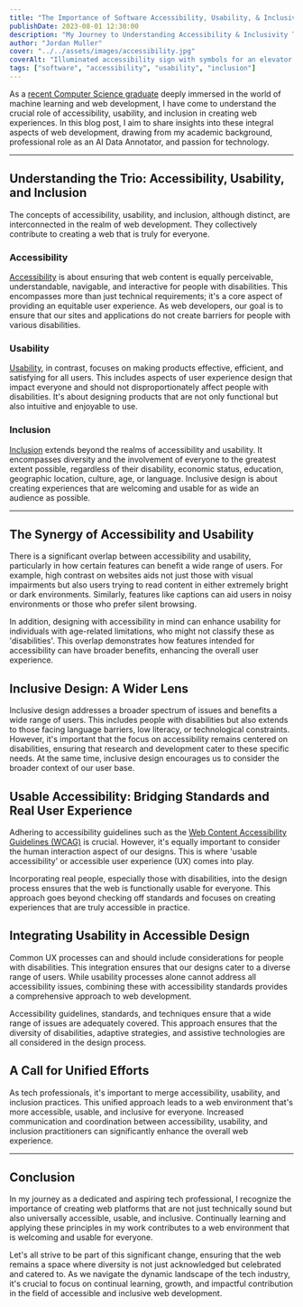 ```yaml
---
title: "The Importance of Software Accessibility, Usability, & Inclusivity"
publishDate: 2023-08-01 12:30:00
description: "My Journey to Understanding Accessibility & Inclusivity To Build Software for Everyone"
author: "Jordan Muller"
cover: "../../assets/images/accessibility.jpg"
coverAlt: "Illuminated accessibility sign with symbols for an elevator for disabled access and bicycle parking, featuring an upward arrow against a dark ceiling."
tags: ["software", "accessibility", "usability", "inclusion"]
---
```


As a [recent Computer Science graduate](/blog/graduating-with-bachelors-in-comp-sci/) deeply immersed in the world of machine learning and web development, I have come to understand the crucial role of accessibility, usability, and inclusion in creating web experiences. In this blog post, I aim to share insights into these integral aspects of web development, drawing from my academic background, professional role as an AI Data Annotator, and passion for technology.

---

## Understanding the Trio: Accessibility, Usability, and Inclusion

The concepts of accessibility, usability, and inclusion, although distinct, are interconnected in the realm of web development. They collectively contribute to creating a web that is truly for everyone.

### Accessibility

[Accessibility](/blog/tags/Accessibility) is about ensuring that web content is equally perceivable, understandable, navigable, and interactive for people with disabilities. This encompasses more than just technical requirements; it's a core aspect of providing an equitable user experience. As web developers, our goal is to ensure that our sites and applications do not create barriers for people with various disabilities.

### Usability

[Usability](/blog/tags/Usability), in contrast, focuses on making products effective, efficient, and satisfying for all users. This includes aspects of user experience design that impact everyone and should not disproportionately affect people with disabilities. It's about designing products that are not only functional but also intuitive and enjoyable to use.

### Inclusion

[Inclusion](/blog/tags/Inclusion) extends beyond the realms of accessibility and usability. It encompasses diversity and the involvement of everyone to the greatest extent possible, regardless of their disability, economic status, education, geographic location, culture, age, or language. Inclusive design is about creating experiences that are welcoming and usable for as wide an audience as possible.

---

## The Synergy of Accessibility and Usability

There is a significant overlap between accessibility and usability, particularly in how certain features can benefit a wide range of users. For example, high contrast on websites aids not just those with visual impairments but also users trying to read content in either extremely bright or dark environments. Similarly, features like captions can aid users in noisy environments or those who prefer silent browsing.

In addition, designing with accessibility in mind can enhance usability for individuals with age-related limitations, who might not classify these as 'disabilities'. This overlap demonstrates how features intended for accessibility can have broader benefits, enhancing the overall user experience.

## Inclusive Design: A Wider Lens

Inclusive design addresses a broader spectrum of issues and benefits a wide range of users. This includes people with disabilities but also extends to those facing language barriers, low literacy, or technological constraints. However, it's important that the focus on accessibility remains centered on disabilities, ensuring that research and development cater to these specific needs. At the same time, inclusive design encourages us to consider the broader context of our user base.

## Usable Accessibility: Bridging Standards and Real User Experience

Adhering to accessibility guidelines such as the [Web Content Accessibility Guidelines (WCAG)](https://www.w3.org/TR/WCAG21/) is crucial. However, it's equally important to consider the human interaction aspect of our designs. This is where 'usable accessibility' or accessible user experience (UX) comes into play.

Incorporating real people, especially those with disabilities, into the design process ensures that the web is functionally usable for everyone. This approach goes beyond checking off standards and focuses on creating experiences that are truly accessible in practice.

## Integrating Usability in Accessible Design

Common UX processes can and should include considerations for people with disabilities. This integration ensures that our designs cater to a diverse range of users. While usability processes alone cannot address all accessibility issues, combining these with accessibility standards provides a comprehensive approach to web development.

Accessibility guidelines, standards, and techniques ensure that a wide range of issues are adequately covered. This approach ensures that the diversity of disabilities, adaptive strategies, and assistive technologies are all considered in the design process.

## A Call for Unified Efforts

As tech professionals, it's important to merge accessibility, usability, and inclusion practices. This unified approach leads to a web environment that's more accessible, usable, and inclusive for everyone. Increased communication and coordination between accessibility, usability, and inclusion practitioners can significantly enhance the overall web experience.

---

## Conclusion

In my journey as a dedicated and aspiring tech professional, I recognize the importance of creating web platforms that are not just technically sound but also universally accessible, usable, and inclusive. Continually learning and applying these principles in my work contributes to a web environment that is welcoming and usable for everyone.

Let's all strive to be part of this significant change, ensuring that the web remains a space where diversity is not just acknowledged but celebrated and catered to. As we navigate the dynamic landscape of the tech industry, it's crucial to focus on continual learning, growth, and impactful contribution in the field of accessible and inclusive web development.